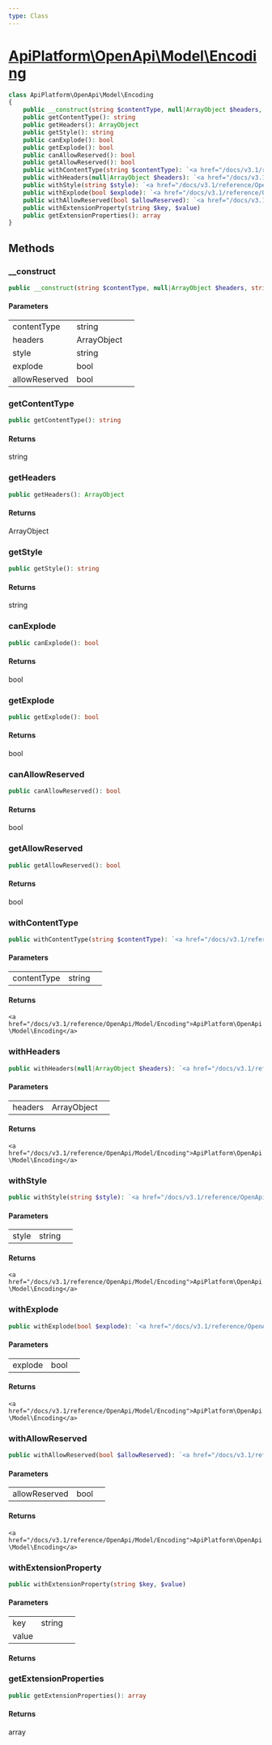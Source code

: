 ```yaml
---
type: Class
---
```


# [ApiPlatform\OpenApi\Model\Encoding](/docs/v3.1/reference/OpenApi/Model/Encoding)



```php
class ApiPlatform\OpenApi\Model\Encoding
{
    public __construct(string $contentType, null|ArrayObject $headers, string $style, bool $explode, bool $allowReserved)
    public getContentType(): string
    public getHeaders(): ArrayObject
    public getStyle(): string
    public canExplode(): bool
    public getExplode(): bool
    public canAllowReserved(): bool
    public getAllowReserved(): bool
    public withContentType(string $contentType): `<a href="/docs/v3.1/reference/OpenApi/Model/Encoding">ApiPlatform\OpenApi\Model\Encoding</a>`
    public withHeaders(null|ArrayObject $headers): `<a href="/docs/v3.1/reference/OpenApi/Model/Encoding">ApiPlatform\OpenApi\Model\Encoding</a>`
    public withStyle(string $style): `<a href="/docs/v3.1/reference/OpenApi/Model/Encoding">ApiPlatform\OpenApi\Model\Encoding</a>`
    public withExplode(bool $explode): `<a href="/docs/v3.1/reference/OpenApi/Model/Encoding">ApiPlatform\OpenApi\Model\Encoding</a>`
    public withAllowReserved(bool $allowReserved): `<a href="/docs/v3.1/reference/OpenApi/Model/Encoding">ApiPlatform\OpenApi\Model\Encoding</a>`
    public withExtensionProperty(string $key, $value)
    public getExtensionProperties(): array
}
```
## Methods

### __construct



```php
public __construct(string $contentType, null|ArrayObject $headers, string $style, bool $explode, bool $allowReserved)
```

#### Parameters

<table><tbody>
<tr><td>contentType</td><td>string</td><td></td></tr><tr><td>headers</td><td>ArrayObject</td><td></td></tr><tr><td>style</td><td>string</td><td></td></tr><tr><td>explode</td><td>bool</td><td></td></tr><tr><td>allowReserved</td><td>bool</td><td></td></tr>
</tbody>
</table>

### getContentType



```php
public getContentType(): string
```

#### Returns

string

### getHeaders



```php
public getHeaders(): ArrayObject
```

#### Returns

ArrayObject

### getStyle



```php
public getStyle(): string
```

#### Returns

string

### canExplode



```php
public canExplode(): bool
```

#### Returns

bool

### getExplode



```php
public getExplode(): bool
```

#### Returns

bool

### canAllowReserved



```php
public canAllowReserved(): bool
```

#### Returns

bool

### getAllowReserved



```php
public getAllowReserved(): bool
```

#### Returns

bool

### withContentType



```php
public withContentType(string $contentType): `<a href="/docs/v3.1/reference/OpenApi/Model/Encoding">ApiPlatform\OpenApi\Model\Encoding</a>`
```

#### Parameters

<table><tbody>
<tr><td>contentType</td><td>string</td><td></td></tr>
</tbody>
</table>

#### Returns

`<a href="/docs/v3.1/reference/OpenApi/Model/Encoding">ApiPlatform\OpenApi\Model\Encoding</a>`

### withHeaders



```php
public withHeaders(null|ArrayObject $headers): `<a href="/docs/v3.1/reference/OpenApi/Model/Encoding">ApiPlatform\OpenApi\Model\Encoding</a>`
```

#### Parameters

<table><tbody>
<tr><td>headers</td><td>ArrayObject</td><td></td></tr>
</tbody>
</table>

#### Returns

`<a href="/docs/v3.1/reference/OpenApi/Model/Encoding">ApiPlatform\OpenApi\Model\Encoding</a>`

### withStyle



```php
public withStyle(string $style): `<a href="/docs/v3.1/reference/OpenApi/Model/Encoding">ApiPlatform\OpenApi\Model\Encoding</a>`
```

#### Parameters

<table><tbody>
<tr><td>style</td><td>string</td><td></td></tr>
</tbody>
</table>

#### Returns

`<a href="/docs/v3.1/reference/OpenApi/Model/Encoding">ApiPlatform\OpenApi\Model\Encoding</a>`

### withExplode



```php
public withExplode(bool $explode): `<a href="/docs/v3.1/reference/OpenApi/Model/Encoding">ApiPlatform\OpenApi\Model\Encoding</a>`
```

#### Parameters

<table><tbody>
<tr><td>explode</td><td>bool</td><td></td></tr>
</tbody>
</table>

#### Returns

`<a href="/docs/v3.1/reference/OpenApi/Model/Encoding">ApiPlatform\OpenApi\Model\Encoding</a>`

### withAllowReserved



```php
public withAllowReserved(bool $allowReserved): `<a href="/docs/v3.1/reference/OpenApi/Model/Encoding">ApiPlatform\OpenApi\Model\Encoding</a>`
```

#### Parameters

<table><tbody>
<tr><td>allowReserved</td><td>bool</td><td></td></tr>
</tbody>
</table>

#### Returns

`<a href="/docs/v3.1/reference/OpenApi/Model/Encoding">ApiPlatform\OpenApi\Model\Encoding</a>`

### withExtensionProperty



```php
public withExtensionProperty(string $key, $value)
```

#### Parameters

<table><tbody>
<tr><td>key</td><td>string</td><td></td></tr><tr><td>value</td><td></td><td></td></tr>
</tbody>
</table>

#### Returns



### getExtensionProperties



```php
public getExtensionProperties(): array
```

#### Returns

array
